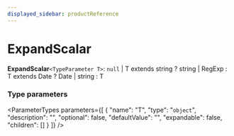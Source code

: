 ```yaml
---
displayed_sidebar: productReference
---
```



# ExpandScalar

 **ExpandScalar**`<TypeParameter T>`: `null` \| T extends string ? string \| RegExp : T extends Date ? Date \| string : T

### Type parameters

<ParameterTypes parameters={[
  {
    "name": "T",
    "type": "`object`",
    "description": "",
    "optional": false,
    "defaultValue": "",
    "expandable": false,
    "children": []
  }
]} />
